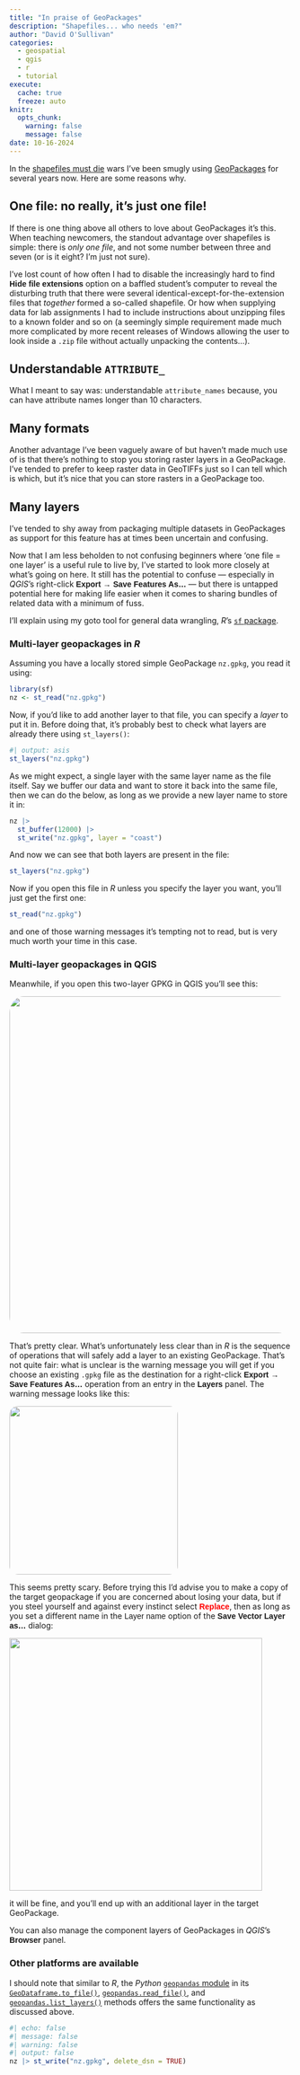 ```yaml
---
title: "In praise of GeoPackages"
description: "Shapefiles... who needs 'em?"
author: "David O'Sullivan"
categories:
  - geospatial
  - qgis
  - r
  - tutorial
execute: 
  cache: true
  freeze: auto
knitr:
  opts_chunk: 
    warning: false
    message: false
date: 10-16-2024
---
```


In the [shapefiles must die](http://switchfromshapefile.org/) wars I've been smugly using [GeoPackages](https://www.geopackage.org/) for several years now. Here are some reasons why.

## One file: no really, it's just one file!
If there is one thing above all others to love about GeoPackages it's this. When teaching newcomers, the standout advantage over shapefiles is simple: there is _only one file_, and not some number between three and seven (or is it eight? I'm just not sure). 

I've lost count of how often I had to disable the increasingly hard to find [**Hide file extensions**]{style="font-family:sans-serif;"} option on a baffled student's computer to reveal the disturbing truth that there were several identical-except-for-the-extension files that _together_ formed a so-called shapefile. Or how when supplying data for lab assignments I had to include instructions about unzipping files to a known folder and so on (a seemingly simple requirement made much more complicated by more recent releases of Windows allowing the user to look inside a `.zip` file without actually unpacking the contents...).

## Understandable `ATTRIBUTE_`
What I meant to say was: understandable `attribute_names` because, you can have attribute names longer than 10 characters.

## Many formats
Another advantage I've been vaguely aware of but haven't made much use of is that there's nothing to stop you storing raster layers in a GeoPackage. I've tended to prefer to keep raster data in GeoTIFFs just so I can tell which is which, but it's nice that you can store rasters in a GeoPackage too.

## Many layers
I've tended to shy away from packaging multiple datasets in GeoPackages as support for this feature has at times been uncertain and confusing. 

Now that I am less beholden to not confusing beginners where 'one file = one layer' is a useful rule to live by, I've started to look more closely at what's going on here. It still has the potential to confuse &mdash; especially in _QGIS_'s right-click [**Export &rarr; Save Features As...**]{style="font-family:sans-serif;"} &mdash; but there is untapped potential here for making life easier when it comes to sharing bundles of related data with a minimum of fuss.

I'll explain using my goto tool for general data wrangling, _R_'s [`sf` package](https://r-spatial.github.io/sf/).

### Multi-layer geopackages in _R_
Assuming you have a locally stored simple GeoPackage `nz.gpkg`, you read it using:

```r
library(sf)
nz <- st_read("nz.gpkg")
```

Now, if you'd like to add another layer to that file, you can specify a _layer_ to put it in. Before doing that, it's probably best to check what layers are already there using `st_layers()`:

```r
#| output: asis
st_layers("nz.gpkg")
```

As we might expect, a single layer with the same layer name as the file itself. Say we buffer our data and want to store it back into the same file, then we can do the below, as long as we provide a new layer name to store it in:

```r
nz |> 
  st_buffer(12000) |> 
  st_write("nz.gpkg", layer = "coast")
```

And now we can see that both layers are present in the file:

```r
st_layers("nz.gpkg")
```

Now if you open this file in _R_ unless you specify the layer you want, you'll just get the first one:

```r
st_read("nz.gpkg")
```

and one of those warning messages it's tempting not to read, but is very much worth your time in this case.

### Multi-layer geopackages in QGIS
Meanwhile, if you open this two-layer GPKG in QGIS you'll see this:

![](opening-a-multilayer-gpgk-dialog.png){fig-align="center" style="width:600px; border-radius:5%;"}

That's pretty clear. What's unfortunately less clear than in _R_ is the sequence of operations that will safely add a layer to an existing GeoPackage. That's not quite fair: what is unclear is the warning message you will get if you choose an existing `.gpkg` file as the destination for a right-click [**Export &rarr; Save Features As...**]{style="font-family:sans-serif;"} operation from an entry in the [**Layers**]{style="font-family:sans-serif;"} panel. The warning message looks like this:

![](gpkg-already-exists-warning.png){fig-align="center" style="width:300px; border-radius:5%;"}

This seems pretty scary. Before trying this I'd advise you to make a copy of the target geopackage if you are concerned about losing your data, but if you steel yourself and against every instinct select [**Replace**]{style="font-family:sans-serif; color:#f00;"}, then as long as you set a different name in the [Layer name]{style="font-family:sans-serif;"} option of the [**Save Vector Layer as...**]{style="font-family:sans-serif;"} dialog:

![](new-layer-name.png){fig-align="center" style="width:450px;"}

it will be fine, and you'll end up with an additional layer in the target GeoPackage.

You can also manage the component layers of GeoPackages in _QGIS_'s [**Browser**]{style="font-family:sans-serif;"} panel.

### Other platforms are available
I should note that similar to _R_, the _Python_ [`geopandas` module](https://geopandas.org/en/stable/index.html) in its [`GeoDataframe.to_file()`](https://geopandas.org/en/stable/docs/reference/api/geopandas.GeoDataFrame.to_file.html), [`geopandas.read_file()`](https://geopandas.org/en/stable/docs/reference/api/geopandas.read_file.html), and [`geopandas.list_layers()`](https://geopandas.org/en/stable/docs/reference/api/geopandas.list_layers.html#geopandas.list_layers) methods offers the same functionality as discussed above.

```r
#| echo: false
#| message: false
#| warning: false
#| output: false
nz |> st_write("nz.gpkg", delete_dsn = TRUE)
```